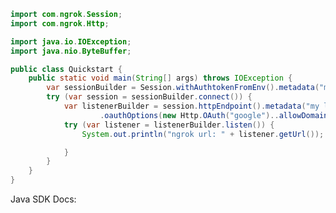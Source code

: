 ```java
import com.ngrok.Session;
import com.ngrok.Http;

import java.io.IOException;
import java.nio.ByteBuffer;

public class Quickstart {
    public static void main(String[] args) throws IOException {
        var sessionBuilder = Session.withAuthtokenFromEnv().metadata("my session");
        try (var session = sessionBuilder.connect()) {
            var listenerBuilder = session.httpEndpoint().metadata("my listener")
                    .oauthOptions(new Http.OAuth("google")..allowDomain(“acme.org”).allowEmail("kate.libby@gmail.com")));
            try (var listener = listenerBuilder.listen()) {
                System.out.println("ngrok url: " + listener.getUrl());

            }
        }
    }
}

```
Java SDK Docs:


